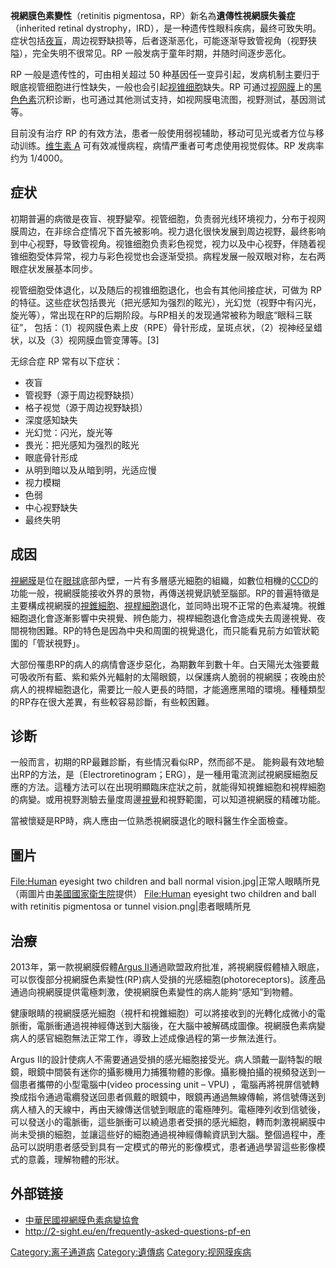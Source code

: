 {{medical small}}{{DiseaseDisorder infobox
| Name        = Retinitis pigmentosa
| ICD10       = {{ICD10|H|35|5|h|30}}
| ICD9        = {{ICD9|362.74}}
| OMIM        = 268000
| MeshID      = D012174
}}
'''視網膜色素變性'''（retinitis pigmentosa，RP）新名為'''遺傳性視網膜失養症'''（inherited retinal dystrophy，IRD），是一种遗传性眼科疾病，最终可致失明。症状包括[[夜盲|夜盲]]，周边视野缺损等，后者逐渐恶化，可能逐渐导致管视角（视野狭隘），完全失明不很常见。RP 一般发病于童年时期，并随时间逐步恶化。

RP 一般是遗传性的，可由相关超过 50 种基因任一变异引起，发病机制主要归于眼底视管细胞进行性缺失，一般也会引起[[视锥细胞|视锥细胞]]缺失。RP 可通过[[视网膜|视网膜]]上的[[黑色素|黑色色素]]沉积诊断，也可通过其他测试支持，如视网膜电流图，视野测试，基因测试等。

目前没有治疗 RP 的有效方法，患者一般使用弱视辅助，移动可见光或者方位与移动训练。[[维生素A|维生素 A]] 可有效减慢病程，病情严重者可考虑使用视觉假体。RP 发病率约为 1/4000。

==症状==
初期普遍的病徵是夜盲、視野變窄。视管细胞，负责弱光线环境视力，分布于视网膜周边，在非综合症情况下首先被影响。视力退化很快发展到周边视野，最终影响到中心视野，导致管视角。视锥细胞负责彩色视觉，视力以及中心视野，伴随着视锥细胞受体异常，视力与彩色视觉也会逐渐受损。病程发展一般双眼对称，左右两眼症状发展基本同步。

视管细胞受体退化，以及随后的视锥细胞退化，也会有其他间接症状，可做为 RP 的特征。这些症状包括畏光（把光感知为强烈的眩光），光幻觉（视野中有闪光，旋光等），常出现在RP的后期阶段。与RP相关的发现通常被称为眼底“眼科三联征”， 包括：（1）视网膜色素上皮（RPE）骨针形成，呈斑点状，（2）视神经呈蜡状，以及（3）视网膜血管变薄等。[3]

无综合症 RP 常有以下症状：
* 夜盲 
* 管视野（源于周边视野缺损）
* 格子视觉（源于周边视野缺损）
* 深度感知缺失
* 光幻觉：闪光，旋光等
* 畏光：把光感知为强烈的眩光
* 眼底骨针形成
* 从明到暗以及从暗到明，光适应慢
* 视力模糊
* 色弱
* 中心视野缺失
* 最终失明

==成因==
[[視網膜|視網膜]]是位在[[眼球|眼球]]底部內壁，一片有多層感光細胞的組織，如數位相機的[[CCD|CCD]]的功能一般，視網膜能接收外界的景物，再傳送視覺訊號至腦部。RP的普遍特徵是主要構成視網膜的[[視錐細胞|視錐細胞]]、[[視桿細胞|視桿細胞]]退化，並同時出現不正常的色素凝塊。視錐細胞退化會逐漸影響中央視覺、辨色能力，視桿細胞退化會造成失去周邊視覺、夜間視物困難。RP的特色是因為中央和周圍的視覺退化，而只能看見前方如管狀範圍的「管狀視野」。

大部份罹患RP的病人的病情會逐步惡化，為期數年到數十年。白天陽光太強要戴可吸收所有藍、紫和紫外光輻射的太陽眼鏡，以保護病人脆弱的視網膜；夜晚由於病人的視桿細胞退化，需要比一般人更長的時間，才能適應黑暗的環境。種種類型的RP存在很大差異，有些較容易診斷，有些較困難。

==诊断==
一般而言，初期的RP最難診斷，有些情況看似RP，然而郤不是。 能夠最有效地驗出RP的方法，是{{tsl|en|Electroretinography|視網膜電流圖}}〔Electroretinogram；ERG〕，是一種用電流測試視網膜細胞反應的方法。這種方法可以在出現明顯臨床症狀之前，就能得知視錐細胞和視桿細胞的病變。或用視野測驗去量度周邊[[視覺|視覺]]和視野範圍，可以知道視網膜的精確功能。

當被懷疑是RP時，病人應由一位熟悉視網膜退化的眼科醫生作全面檢查。
== 圖片 ==
<gallery>
File:Human eyesight two children and ball normal vision.jpg|正常人眼睛所見（兩圖片由[[美國國家衛生院|美國國家衛生院]]提供）
File:Human eyesight two children and ball with retinitis pigmentosa or tunnel vision.png|患者眼睛所見
</gallery>

== 治療 ==
2013年，第一款視網膜假體[[阿格斯視網膜假體|Argus II]]通過歐盟政府批准，將視網膜假體植入眼底，可以恢復部分視網膜色素變性(RP)病人受損的光感細胞(photoreceptors)。該產品通過向視網膜提供電極刺激，使視網膜色素變性的病人能夠“感知”到物體。

健康眼睛的視網膜感光細胞（視杆和視錐細胞）可以將接收到的光轉化成微小的電脈衝，電脈衝通過視神經傳送到大腦後，在大腦中被解碼成圖像。視網膜色素病變病人的感官細胞無法正常工作，導致上述成像過程的第一步無法進行。

Argus II的設計使病人不需要通過受損的感光細胞接受光。病人頭戴一副特製的眼鏡，眼鏡中間裝有迷你的攝影機用力捕獲物體的影像。攝影機拍攝的視頻發送到一個患者攜帶的小型電腦中(video processing unit – VPU) ，電腦再將視屏信號轉換成指令通過電纜發送回患者佩戴的眼鏡中，眼鏡再通過無線傳輸，將信號傳送到病人植入的天線中，再由天線傳送信號到眼底的電極陣列。電極陣列收到信號後，可以發送小的電脈衝，這些脈衝可以繞過患者受損的感光細胞，轉而刺激視網膜中尚未受損的細胞，並讓這些好的細胞通過視神經傳輸資訊到大腦。整個過程中，產品可以説明患者感受到具有一定模式的帶光的影像模式，患者通過學習這些影像模式的意義，理解物體的形狀。

== 外部链接 ==
* [http://www.rptw.org/ 中華民國視網膜色素病變協會] {{Wayback|url=http://www.rptw.org/ |date=20210413162321 }}
* http://2-sight.eu/en/frequently-asked-questions-pf-en{{Dead link|date=2018年6月 |bot=InternetArchiveBot |fix-attempted=no }}

{{Authority control}}

{{ABC transporter disorders}}

[[Category:离子通道病|Category:离子通道病]]
[[Category:遺傳病|Category:遺傳病]]
[[Category:视网膜疾病|Category:视网膜疾病]]